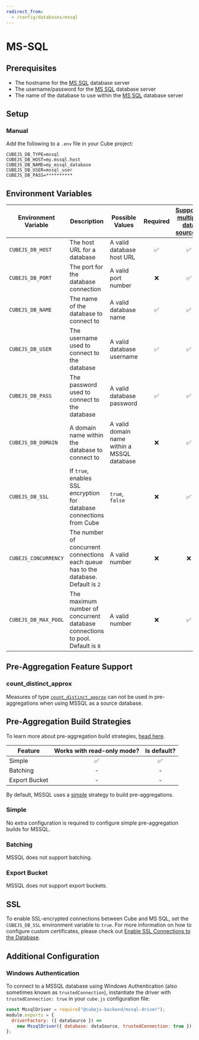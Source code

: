 ```yaml
---
redirect_from:
  - /config/databases/mssql
---
```


# MS-SQL

## Prerequisites

- The hostname for the [MS SQL][mssql] database server
- The username/password for the [MS SQL][mssql] database server
- The name of the database to use within the [MS SQL][mssql] database server

## Setup

### Manual

Add the following to a `.env` file in your Cube project:

```dotenv
CUBEJS_DB_TYPE=mssql
CUBEJS_DB_HOST=my.mssql.host
CUBEJS_DB_NAME=my_mssql_database
CUBEJS_DB_USER=mssql_user
CUBEJS_DB_PASS=**********
```

## Environment Variables

| Environment Variable | Description                                                                         | Possible Values                             | Required | [Supports multiple data sources?][ref-config-multiple-ds-decorating-env] |
| -------------------- | ----------------------------------------------------------------------------------- | ------------------------------------------- | :------: | :----------------------------------------------------------------------: |
| `CUBEJS_DB_HOST`     | The host URL for a database                                                         | A valid database host URL                   |    ✅    |                                    ✅                                    |
| `CUBEJS_DB_PORT`     | The port for the database connection                                                | A valid port number                         |    ❌    |                                    ✅                                    |
| `CUBEJS_DB_NAME`     | The name of the database to connect to                                              | A valid database name                       |    ✅    |                                    ✅                                    |
| `CUBEJS_DB_USER`     | The username used to connect to the database                                        | A valid database username                   |    ✅    |                                    ✅                                    |
| `CUBEJS_DB_PASS`     | The password used to connect to the database                                        | A valid database password                   |    ✅    |                                    ✅                                    |
| `CUBEJS_DB_DOMAIN`   | A domain name within the database to connect to                                     | A valid domain name within a MSSQL database |    ❌    |                                    ✅                                    |
| `CUBEJS_DB_SSL`      | If `true`, enables SSL encryption for database connections from Cube                | `true`, `false`                             |    ❌    |                                    ✅                                    |
| `CUBEJS_CONCURRENCY` | The number of concurrent connections each queue has to the database. Default is `2` | A valid number                              |    ❌    |                                    ❌                                    |
| `CUBEJS_DB_MAX_POOL` | The maximum number of concurrent database connections to pool. Default is `8`       | A valid number                              |    ❌    |                                    ✅                                    |

## Pre-Aggregation Feature Support

### count_distinct_approx

Measures of type
[`count_distinct_approx`][ref-schema-ref-types-formats-countdistinctapprox] can
not be used in pre-aggregations when using MSSQL as a source database.

## Pre-Aggregation Build Strategies

<InfoBox>

To learn more about pre-aggregation build strategies, [head
here][ref-caching-using-preaggs-build-strats].

</InfoBox>

| Feature       | Works with read-only mode? | Is default? |
| ------------- | :------------------------: | :---------: |
| Simple        |             ✅             |     ✅      |
| Batching      |             -              |      -      |
| Export Bucket |             -              |      -      |

By default, MSSQL uses a [simple][self-preaggs-simple] strategy to build
pre-aggregations.

### Simple

No extra configuration is required to configure simple pre-aggregation builds
for MSSQL.

### Batching

MSSQL does not support batching.

### Export Bucket

MSSQL does not support export buckets.

## SSL

To enable SSL-encrypted connections between Cube and MS SQL, set the
`CUBEJS_DB_SSL` environment variable to `true`. For more information on how to
configure custom certificates, please check out [Enable SSL Connections to the
Database][ref-recipe-enable-ssl].

## Additional Configuration

### Windows Authentication

To connect to a MSSQL database using Windows Authentication (also sometimes
known as `trustedConnection`), instantiate the driver with
`trustedConnection: true` in your `cube.js` configuration file:

```javascript
const MssqlDriver = require("@cubejs-backend/mssql-driver");
module.exports = {
  driverFactory: ({ dataSource }) =>
    new MssqlDriver({ database: dataSource, trustedConnection: true }),
};
```

[mssql]: https://www.microsoft.com/en-gb/sql-server/sql-server-2019
[ref-caching-using-preaggs-build-strats]:
  /product/caching/using-pre-aggregations#pre-aggregation-build-strategies
[ref-config-multiple-ds-decorating-env]:
  /product/configuration/advanced/multiple-data-sources#configuring-data-sources-with-environment-variables-decorated-environment-variables
[ref-recipe-enable-ssl]:
  /guides/recipes/data-sources/using-ssl-connections-to-data-source
[ref-schema-ref-types-formats-countdistinctapprox]:
  /product/data-modeling/reference/types-and-formats#count_distinct_approx
[self-preaggs-simple]: #simple
